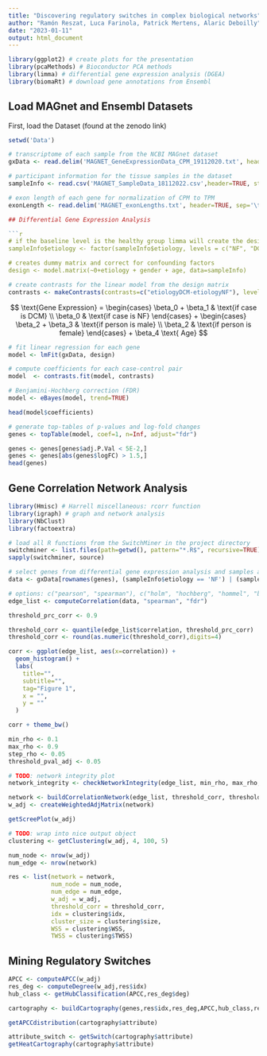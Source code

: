 ```yaml
---
title: "Discovering regulatory switches in complex biological networks"
author: "Ramón Reszat, Luca Farinola, Patrick Mertens, Alaric Deboilly"
date: "2023-01-11"
output: html_document
---
```


```r
library(ggplot2) # create plots for the presentation
library(pcaMethods) # Bioconductor PCA methods
library(limma) # differential gene expression analysis (DGEA)
library(biomaRt) # download gene annotations from Ensembl
```

## Load MAGnet and Ensembl Datasets
First, load the Dataset (found at the zenodo link)
```r
setwd('Data')

# transcriptome of each sample from the NCBI MAGnet dataset
gxData <- read.delim('MAGNET_GeneExpressionData_CPM_19112020.txt', header=TRUE, sep='\t', row.names=1)

# participant information for the tissue samples in the dataset
sampleInfo <- read.csv('MAGNET_SampleData_18112022.csv',header=TRUE, stringsAsFactor=TRUE)

# exon length of each gene for normalization of CPM to TPM
exonLength <- read.delim('MAGNET_exonLengths.txt', header=TRUE, sep='\t', row.names=1)

## Differential Gene Expression Analysis

```r
# if the baseline level is the healthy group limma will create the design matrix correctly
sampleInfo$etiology <- factor(sampleInfo$etiology, levels = c("NF", "DCM", "HCM", "PPCM"))

# creates dummy matrix and correct for confounding factors
design <- model.matrix(~0+etiology + gender + age, data=sampleInfo)
```

```r
# create contrasts for the linear model from the design matrix
contrasts <- makeContrasts(contrasts=c("etiologyDCM-etiologyNF"), levels=colnames(design))
```

$$
\text{Gene Expression} = 
\begin{cases}
\beta_0 + \beta_1 & \text{if case is DCM} \\
\beta_0 & \text{if case is NF}
\end{cases} + 
\begin{cases}
\beta_2 + \beta_3 & \text{if person is male} \\
\beta_2 & \text{if person is female} 
\end{cases} + 
\beta_4 \text{ Age}
$$

```r
# fit linear regression for each gene
model <- lmFit(gxData, design)

# compute coefficients for each case-control pair
model  <- contrasts.fit(model, contrasts)

# Benjamini-Hochberg correction (FDR)
model <- eBayes(model, trend=TRUE)

head(model$coefficients)
```

```r
# generate top-tables of p-values and log-fold changes
genes <- topTable(model, coef=1, n=Inf, adjust="fdr")

genes <- genes[genes$adj.P.Val < 5E-2,]
genes <- genes[abs(genes$logFC) > 1.5,]
head(genes)
```

## Gene Correlation Network Analysis

```r
library(Hmisc) # Harrell miscellaneous: rcorr function
library(igraph) # graph and network analysis
library(NbClust)
library(factoextra)
```

```r
# load all R functions from the SwitchMiner in the project directory
switchminer <- list.files(path=getwd(), pattern="*.R$", recursive=TRUE)
sapply(switchminer, source)
```

```r
# select genes from differential gene expression analysis and samples according to the study design
data <- gxData[rownames(genes), (sampleInfo$etiology == 'NF') | (sampleInfo$etiology == 'DCM')]

# options: c("pearson", "spearman"), c("holm", "hochberg", "hommel", "bonferroni", "BH", "BY", "fdr", "none")
edge_list <- computeCorrelation(data, "spearman", "fdr")

threshold_prc_corr <- 0.9

threshold_corr <- quantile(edge_list$correlation, threshold_prc_corr)
threshold_corr <- round(as.numeric(threshold_corr),digits=4)
```

```r
corr <- ggplot(edge_list, aes(x=correlation)) +
  geom_histogram() +
  labs(
    title="",
    subtitle="",
    tag="Figure 1",
    x = "",
    y = ""
  )

corr + theme_bw()
```

```r
min_rho <- 0.1
max_rho <- 0.9
step_rho <- 0.05
threshold_pval_adj <- 0.05

# TODO: network integrity plot
network_integrity <- checkNetworkIntegrity(edge_list, min_rho, max_rho, step_rho, threshold_pval_adj)
```

```r
network <- buildCorrelationNetwork(edge_list, threshold_corr, threshold_pval_adj)
w_adj <- createWeightedAdjMatrix(network)

getScreePlot(w_adj)
```

```r
# TODO: wrap into nice output object
clustering <- getClustering(w_adj, 4, 100, 5)

num_node <- nrow(w_adj)
num_edge <- nrow(network)

res <- list(network = network,
            num_node = num_node, 
            num_edge = num_edge,
            w_adj = w_adj,
            threshold_corr = threshold_corr,
            idx = clustering$idx,
            cluster_size = clustering$size,
            WSS = clustering$WSS, 
            TWSS = clustering$TWSS)
```

## Mining Regulatory Switches

```r
APCC <- computeAPCC(w_adj)
res_deg <- computeDegree(w_adj,res$idx)
hub_class <- getHubClassification(APCC,res_deg$deg)

cartography <- buildCartography(genes,res$idx,res_deg,APCC,hub_class,res)

getAPCCdistribution(cartography$attribute)
```

```r
attribute_switch <- getSwitch(cartography$attribute)
getHeatCartography(cartography$attribute)
```
